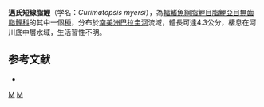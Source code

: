 {{Speciesbox 
| taxon = Curimatopsis myersi
| status = NE
| status_system = IUCN3.1
| authority = [[Vari|Vari]], 1982
| synonyms = 
}}
'''邁氏短線脂鯉'''（学名：''Curimatopsis myersi''），為[[輻鰭魚綱|輻鰭魚綱]][[脂鯉目|脂鯉目]][[脂鯉亞目|脂鯉亞目]][[無齒脂鯉科|無齒脂鯉科]]的其中一個[[種|種]]，分布於[[南美洲|南美洲]][[巴拉圭河|巴拉圭河]]流域，體長可達4.3公分，棲息在河川底中層水域，生活習性不明。

==参考文献==
{{refbegin}}
*{{FishBase_species|genus=Curimatopsis|species=myersi|year=2013|month=8}}
{{refend}}
{{Taxonbar|from=Q5544836}}

[[Category:短線脂鯉屬|M]]
[[Category:1982年描述的鱼类|M]]


{{魚類小作品}}